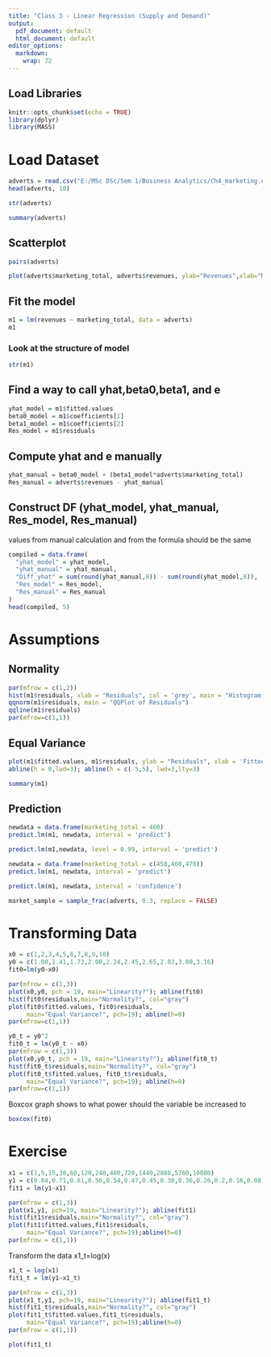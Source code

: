 ```yaml
---
title: "Class 3 - Linear Regression (Supply and Demand)"
output:
  pdf_document: default
  html_document: default
editor_options: 
  markdown: 
    wrap: 72
---
```


## Load Libraries

```r
knitr::opts_chunk$set(echo = TRUE)
library(dplyr)
library(MASS)
```

# Load Dataset

```r
adverts = read.csv("E:/MSc DSc/Sem 1/Business Analytics/Ch4_marketing.csv")
head(adverts, 10)
```

```r
str(adverts)
```

```r
summary(adverts)

```

## Scatterplot

```r
pairs(adverts)
```

```r
plot(adverts$marketing_total, adverts$revenues, ylab="Revenues",xlab="Marketing Total", main="Revenues and Marketing Total")
```

## Fit the model

```r
m1 = lm(revenues ~ marketing_total, data = adverts)
m1
```

### Look at the structure of model

```r
str(m1)
```

## Find a way to call yhat,beta0,beta1, and e

```r
yhat_model = m1$fitted.values
beta0_model = m1$coefficients[1]
beta1_model = m1$coefficients[2]
Res_model = m1$residuals
```

## Compute yhat and e manually

```r
yhat_manual = beta0_model + (beta1_model*adverts$marketing_total)
Res_manual = adverts$revenues - yhat_manual
```

## Construct DF (yhat_model, yhat_manual, Res_model, Res_manual)

values from manual calculation and from the formula should be the same

```r
compiled = data.frame(
  "yhat_model" = yhat_model,
  "yhat_manual" = yhat_manual,
  "Diff_yhat" = sum(round(yhat_manual,8)) - sum(round(yhat_model,8)),
  "Res_model" = Res_model,
  "Res_manual" = Res_manual
)
head(compiled, 5)
```

# Assumptions

## Normality

```r
par(mfrow = c(1,2))
hist(m1$residuals, xlab = "Residuals", col = 'grey', main = "Histogram of Residuals")
qqnorm(m1$residuals, main = "QQPlot of Residuals")
qqline(m1$residuals)
par(mfrow=c(1,1))
```

## Equal Variance

```r
plot(m1$fitted.values, m1$residuals, ylab = "Residuals", xlab = 'Fitted Values', main = "Residual Distribution")
abline(h = 0,lwd=3); abline(h = c(-5,5), lwd=3,lty=3)
```

```r
summary(m1)
```

## Prediction

```r
newdata = data.frame(marketing_total = 460)
predict.lm(m1, newdata, interval = 'predict')
```

```r
predict.lm(m1,newdata, level = 0.99, interval = 'predict')
```

```r
newdata = data.frame(marketing_total = c(450,460,470))
predict.lm(m1, newdata, interval = 'predict')
```

```r
predict.lm(m1, newdata, interval = 'confidence')
```

```r
market_sample = sample_frac(adverts, 0.3, replace = FALSE)
```

# Transforming Data

```r
x0 = c(1,2,3,4,5,6,7,8,9,10)
y0 = c(1.00,1.41,1.73,2.00,2.24,2.45,2.65,2.83,3.00,3.16)
fit0=lm(y0~x0)
```

```r
par(mfrow = c(1,3))
plot(x0,y0, pch = 19, main="Linearity?"); abline(fit0)
hist(fit0$residuals,main="Normality?", col="gray")
plot(fit0$fitted.values, fit0$residuals,
     main="Equal Variance?", pch=19); abline(h=0)
par(mfrow=c(1,1))
```

```r
y0_t = y0^2
fit0_t = lm(y0_t ~ x0)
par(mfrow = c(1,3))
plot(x0,y0_t, pch = 19, main="Linearity?"); abline(fit0_t)
hist(fit0_t$residuals,main="Normality?", col="gray")
plot(fit0_t$fitted.values, fit0_t$residuals,
     main="Equal Variance?", pch=19); abline(h=0)
par(mfrow=c(1,1))
```

Boxcox graph shows to what power should the variable be increased to

```r
boxcox(fit0)
```

# Exercise

```r
x1 = c(1,5,15,30,60,120,240,480,720,1440,2880,5760,10080)
y1 = c(0.84,0.71,0.61,0.56,0.54,0.47,0.45,0.38,0.36,0.26,0.2,0.16,0.08)
fit1 = lm(y1~x1)
```

```r
par(mfrow = c(1,3))
plot(x1,y1, pch=19, main="Linearity?"); abline(fit1)
hist(fit1$residuals,main="Normality?", col="gray")
plot(fit1$fitted.values,fit1$residuals,
     main="Equal Variance?", pch=19);abline(h=0)
par(mfrow = c(1,1))
```

Transform the data x1_t=log(x)

```r
x1_t = log(x1)
fit1_t = lm(y1~x1_t)
```

```r
par(mfrow = c(1,3))
plot(x1_t,y1, pch=19, main="Linearity?"); abline(fit1_t)
hist(fit1_t$residuals,main="Normality?", col="gray")
plot(fit1_t$fitted.values,fit1_t$residuals,
     main="Equal Variance?", pch=19);abline(h=0)
par(mfrow = c(1,1))
```

```r
plot(fit1_t)
```
